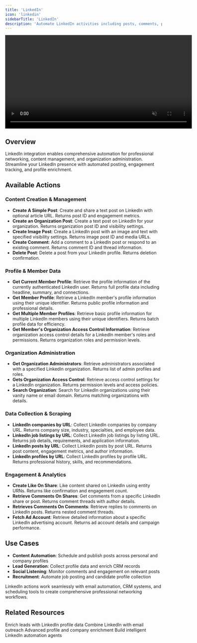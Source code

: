 ```yaml
---
title: 'LinkedIn'
icon: 'linkedin'
sidebarTitle: 'LinkedIn'
description: 'Automate LinkedIn activities including posts, comments, profile management, and organization administration'
---
```


<div style={{ display: 'flex', justifyContent: 'center', margin: '2rem 0' }}>
  <div className="video-card">
    <video
      src="/lindy-brand-assets/linkedin_0.mp4"
      width="600"
      autoPlay
      muted
      loop
      playsInline
      style={{ display: 'block', width: '100%', borderRadius: '16px' }}
    />
  </div>
</div>

## Overview

LinkedIn integration enables comprehensive automation for professional networking, content management, and organization administration. Streamline your LinkedIn presence with automated posting, engagement tracking, and profile enrichment.

## Available Actions

### Content Creation & Management

- **Create A Simple Post**: Create and share a text post on LinkedIn with optional article URL. Returns post ID and engagement metrics.
- **Create an Organization Post**: Create a text post on LinkedIn for your organization. Returns organization post ID and visibility settings.
- **Create Image Post**: Create a LinkedIn post with an image and text with specified visibility settings. Returns image post ID and media URLs.
- **Create Comment**: Add a comment to a LinkedIn post or respond to an existing comment. Returns comment ID and thread information.
- **Delete Post**: Delete a post from your LinkedIn profile. Returns deletion confirmation.

### Profile & Member Data

- **Get Current Member Profile**: Retrieve the profile information of the currently authenticated LinkedIn user. Returns full profile data including headline, summary, and connections.
- **Get Member Profile**: Retrieve a LinkedIn member's profile information using their unique identifier. Returns public profile information and professional details.
- **Get Multiple Member Profiles**: Retrieve basic profile information for multiple LinkedIn members using their unique identifiers. Returns batch profile data for efficiency.
- **Get Member's Organization Access Control Information**: Retrieve organization access control details for a LinkedIn member's roles and permissions. Returns organization roles and permission levels.

### Organization Administration

- **Get Organization Administrators**: Retrieve administrators associated with a specified LinkedIn organization. Returns list of admin profiles and roles.
- **Gets Organization Access Control**: Retrieve access control settings for a LinkedIn organization. Returns permission levels and access policies.
- **Search Organization**: Search for LinkedIn organizations using their vanity name or email domain. Returns matching organizations with details.

### Data Collection & Scraping

- **LinkedIn companies by URL**: Collect LinkedIn companies by company URL. Returns company size, industry, specialties, and employee data.
- **LinkedIn job listings by URL**: Collect LinkedIn job listings by listing URL. Returns job details, requirements, and application information.
- **LinkedIn posts by URL**: Collect LinkedIn posts by post URL. Returns post content, engagement metrics, and author information.
- **LinkedIn profiles by URL**: Collect LinkedIn profiles by profile URL. Returns professional history, skills, and recommendations.

### Engagement & Analytics

- **Create Like On Share**: Like content shared on LinkedIn using entity URNs. Returns like confirmation and engagement count.
- **Retrieve Comments On Shares**: Get comments from a specific LinkedIn share or post. Returns comment threads with author details.
- **Retrieves Comments On Comments**: Retrieve replies to comments on LinkedIn posts. Returns nested comment threads.
- **Fetch Ad Account**: Retrieve detailed information about a specific LinkedIn advertising account. Returns ad account details and campaign performance.

## Use Cases

- **Content Automation**: Schedule and publish posts across personal and company profiles
- **Lead Generation**: Collect profile data and enrich CRM records
- **Social Listening**: Monitor comments and engagement on relevant posts
- **Recruitment**: Automate job posting and candidate profile collection


<Tip>
LinkedIn actions work seamlessly with email automation, CRM systems, and scheduling tools to create comprehensive professional networking workflows.
</Tip>

## Related Resources

<CardGroup cols={2}>
  <Card title="Lead Enrichment" href="/use-cases/sales/lead-enrichment" icon="address-card">
    Enrich leads with LinkedIn profile data
  </Card>
  <Card title="Multi-Channel Outbound" href="/use-cases/sales/multi-channel-outbound" icon="chart-network">
    Combine LinkedIn with email outreach
  </Card>
  <Card title="People Data Labs" href="/skills/popular-integrations/people-data-labs" icon="address-book">
    Advanced profile and company enrichment
  </Card>
  <Card title="Agent Steps" href="/fundamentals/lindy-101/ai-agents" icon="brain-circuit">
    Build intelligent LinkedIn automation agents
  </Card>
</CardGroup>